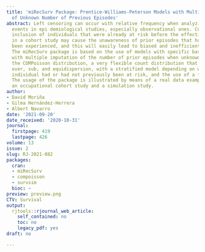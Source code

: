 ```yaml
---
title: 'miRecSurv Package: Prentice-Williams-Peterson Models with Multiple Imputation
  of Unknown Number of Previous Episodes'
abstract: Left censoring can occur with relative frequency when analyzing recurrent
  events in epi demiological studies, especially observational ones. Concretely, the
  inclusion of individuals that were already at risk before the effective initiation
  in a cohort study may cause the unawareness of prior episodes that have already
  been experienced, and this will easily lead to biased and inefficient estimates.
  The miRecSurv package is based on the use of models with specific baseline hazard,
  with multiple imputation of the number of prior episodes when unknown by means of
  the COMPoisson distribution, a very flexible count distribution that can handle
  over, sub, and equidispersion, with a stratified model depending on whether the
  individual had or had not previously been at risk, and the use of a frailty term.
  The usage of the package is illustrated by means of a real data example based on
  an occupational cohort study and a simulation study.
author:
- David Moriña
- Gilma Hernández-Herrera
- Albert Navarro
date: '2021-09-20'
date_received: '2020-10-31'
journal:
  firstpage: 419
  lastpage: 426
volume: 13
issue: 2
slug: RJ-2021-082
packages:
  cran:
  - miRecSurv
  - compoisson
  - survsim
  bioc: ~
preview: preview.png
CTV: Survival
output:
  rjtools::rjournal_web_article:
    self_contained: no
    toc: no
    legacy_pdf: yes
draft: no

---
```

